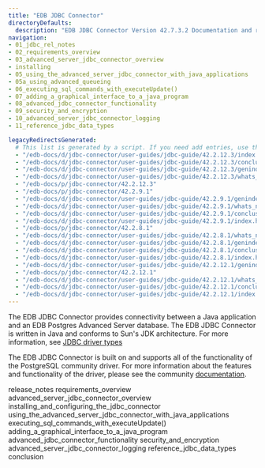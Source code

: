 ```yaml
---
title: "EDB JDBC Connector"
directoryDefaults:
  description: "EDB JDBC Connector Version 42.7.3.2 Documentation and release notes."
navigation:
- 01_jdbc_rel_notes
- 02_requirements_overview
- 03_advanced_server_jdbc_connector_overview
- installing
- 05_using_the_advanced_server_jdbc_connector_with_java_applications
- 05a_using_advanced_queueing
- 06_executing_sql_commands_with_executeUpdate()
- 07_adding_a_graphical_interface_to_a_java_program
- 08_advanced_jdbc_connector_functionality
- 09_security_and_encryption
- 10_advanced_server_jdbc_connector_logging
- 11_reference_jdbc_data_types

legacyRedirectsGenerated:
  # This list is generated by a script. If you need add entries, use the `legacyRedirects` key.
  - "/edb-docs/d/jdbc-connector/user-guides/jdbc-guide/42.2.12.3/index.html"
  - "/edb-docs/d/jdbc-connector/user-guides/jdbc-guide/42.2.12.3/conclusion.html"
  - "/edb-docs/d/jdbc-connector/user-guides/jdbc-guide/42.2.12.3/genindex.html"
  - "/edb-docs/d/jdbc-connector/user-guides/jdbc-guide/42.2.12.3/whats_new.html"
  - "/edb-docs/p/jdbc-connector/42.2.12.3"
  - "/edb-docs/p/jdbc-connector/42.2.9.1"
  - "/edb-docs/d/jdbc-connector/user-guides/jdbc-guide/42.2.9.1/genindex.html"
  - "/edb-docs/d/jdbc-connector/user-guides/jdbc-guide/42.2.9.1/whats_new.html"
  - "/edb-docs/d/jdbc-connector/user-guides/jdbc-guide/42.2.9.1/conclusion.html"
  - "/edb-docs/d/jdbc-connector/user-guides/jdbc-guide/42.2.9.1/index.html"
  - "/edb-docs/p/jdbc-connector/42.2.8.1"
  - "/edb-docs/d/jdbc-connector/user-guides/jdbc-guide/42.2.8.1/whats_new.html"
  - "/edb-docs/d/jdbc-connector/user-guides/jdbc-guide/42.2.8.1/genindex.html"
  - "/edb-docs/d/jdbc-connector/user-guides/jdbc-guide/42.2.8.1/conclusion.html"
  - "/edb-docs/d/jdbc-connector/user-guides/jdbc-guide/42.2.8.1/index.html"
  - "/edb-docs/d/jdbc-connector/user-guides/jdbc-guide/42.2.12.1/genindex.html"
  - "/edb-docs/p/jdbc-connector/42.2.12.1"
  - "/edb-docs/d/jdbc-connector/user-guides/jdbc-guide/42.2.12.1/whats_new.html"
  - "/edb-docs/d/jdbc-connector/user-guides/jdbc-guide/42.2.12.1/conclusion.html"
  - "/edb-docs/d/jdbc-connector/user-guides/jdbc-guide/42.2.12.1/index.html"
---
```


The EDB JDBC Connector provides connectivity between a Java application and an EDB Postgres Advanced Server database. The EDB JDBC Connector is written in Java and conforms to Sun's JDK architecture. For more information, see [JDBC driver types](03_advanced_server_jdbc_connector_overview/#jdbc-driver-types)

The EDB JDBC Connector is built on and supports all of the functionality of the PostgreSQL community driver. For more information about the features and functionality of the driver, please see the community [documentation](https://jdbc.postgresql.org/documentation).

<div class="toctree" maxdepth="3">

release_notes requirements_overview advanced_server_jdbc_connector_overview installing_and_configuring_the_jdbc_connector using_the_advanced_server_jdbc_connector_with_java_applications executing_sql_commands_with_executeUpdate() adding_a_graphical_interface_to_a_java_program advanced_jdbc_connector_functionality security_and_encryption advanced_server_jdbc_connector_logging reference_jdbc_data_types conclusion

</div>
